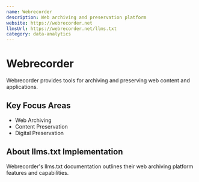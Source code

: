 ```yaml
---
name: Webrecorder
description: Web archiving and preservation platform
website: https://webrecorder.net
llmsUrl: https://webrecorder.net/llms.txt
category: data-analytics
---
```


# Webrecorder

Webrecorder provides tools for archiving and preserving web content and applications.

## Key Focus Areas

- Web Archiving
- Content Preservation
- Digital Preservation

## About llms.txt Implementation

Webrecorder's llms.txt documentation outlines their web archiving platform features and capabilities.
